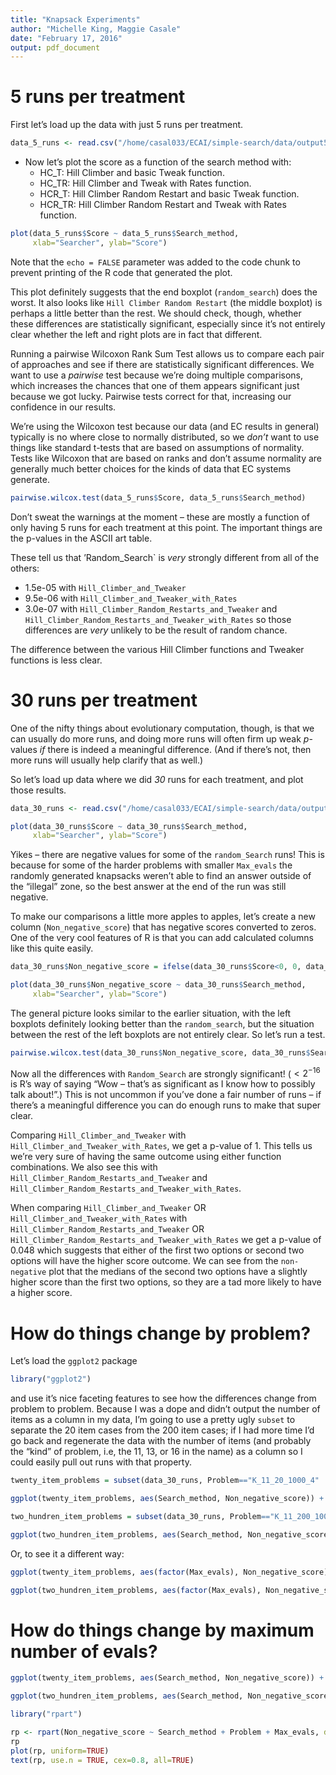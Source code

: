 ```yaml
---
title: "Knapsack Experiments"
author: "Michelle King, Maggie Casale"
date: "February 17, 2016"
output: pdf_document
---
```


# 5 runs per treatment

First let's load up the data with just 5 runs per treatment.

```r
data_5_runs <- read.csv("/home/casal033/ECAI/simple-search/data/output5run10000tries.txt", sep="",header=TRUE)
```

* Now let's plot the score as a function of the search method with:
  + HC_T: Hill Climber and basic Tweak function.
  + HC_TR: Hill Climber and Tweak with Rates function.
  + HCR_T: Hill Climber Random Restart and basic Tweak function.
  + HCR_TR: Hill Climber Random Restart and Tweak with Rates function.

```r
plot(data_5_runs$Score ~ data_5_runs$Search_method,
     xlab="Searcher", ylab="Score")
```

Note that the `echo = FALSE` parameter was added to the code chunk to prevent printing of the R code that generated the plot.

This plot definitely suggests that the end boxplot (`random_search`) does the worst. It also looks like `Hill Climber Random Restart` (the middle boxplot) is perhaps a little better than the rest. We should check, though, whether these differences are statistically significant, especially since it's not entirely clear whether the left and right plots are in fact that different.

Running a pairwise Wilcoxon Rank Sum Test allows us to compare each pair of approaches and see if there are statistically significant differences. We want to use a _pairwise_ test because we're doing multiple comparisons, which increases the chances that one of them appears significant just because we got lucky. Pairwise tests correct for that, increasing our confidence in our results.

We're using the Wilcoxon test because our data (and EC results in general) typically is no where close to normally distributed, so we _don't_ want to use things like standard t-tests that are based on assumptions of normality. Tests like Wilcoxon that are based on ranks and don't assume normality are generally much better choices for the kinds of data that EC systems generate.

```r
pairwise.wilcox.test(data_5_runs$Score, data_5_runs$Search_method)
```

Don't sweat the warnings at the moment -- these are mostly a function of only having 5 runs for each treatment at this point. The important things are the p-values in the ASCII art table. 

These tell us that 'Random_Search` is _very_ strongly different from all of the others:

* 1.5e-05 with `Hill_Climber_and_Tweaker`
* 9.5e-06 with `Hill_Climber_and_Tweaker_with_Rates`
* 3.0e-07 with `Hill_Climber_Random_Restarts_and_Tweaker` and `Hill_Climber_Random_Restarts_and_Tweaker_with_Rates`
so those differences are _very_ unlikely to be the result of random chance. 

The difference between the various Hill Climber functions and Tweaker functions is less clear.

# 30 runs per treatment

One of the nifty things about evolutionary computation, though, is that we can usually do more runs, and doing more runs will often firm up weak $p$-values _if_ there is indeed a meaningful difference. (And if there's not, then more runs will usually help clarify that as well.)

So let's load up data where we did _30_ runs for each treatment, and plot those results.

```r
data_30_runs <- read.csv("/home/casal033/ECAI/simple-search/data/output30run10000tries.txt", sep="",header=TRUE)

plot(data_30_runs$Score ~ data_30_runs$Search_method,
     xlab="Searcher", ylab="Score")
```

Yikes -- there are negative values for some of the `random_Search` runs! This is because for some of the harder problems with smaller `Max_evals` the randomly generated knapsacks weren't able to find an answer outside of the "illegal" zone, so the best answer at the end of the run was still negative.

To make our comparisons a little more apples to apples, let's create a new column (`Non_negative_score`) that has negative scores converted to zeros. One of the very cool features of R is that you can add calculated columns like this quite easily.

```r
data_30_runs$Non_negative_score = ifelse(data_30_runs$Score<0, 0, data_30_runs$Score)

plot(data_30_runs$Non_negative_score ~ data_30_runs$Search_method,
     xlab="Searcher", ylab="Score")
```

The general picture looks similar to the earlier situation, with the left boxplots definitely looking better than the `random_search`, but the situation between the rest of the left boxplots are not entirely clear. So let's run a test.

```r
pairwise.wilcox.test(data_30_runs$Non_negative_score, data_30_runs$Search_method)
```

Now all the differences with `Random_Search` are strongly significant! ($<2^{-16}$ is R's way of saying "Wow -- that's as significant as I know how to possibly talk about!".) This is not uncommon if you've done a fair number of runs -- if there's a meaningful difference you can do enough runs to make that super clear.

Comparing `Hill_Climber_and_Tweaker` with `Hill_Climber_and_Tweaker_with_Rates`, we get a p-value of 1. This tells us we're very sure of having the same outcome using either function combinations. We also see this with `Hill_Climber_Random_Restarts_and_Tweaker` and `Hill_Climber_Random_Restarts_and_Tweaker_with_Rates`. 

When comparing `Hill_Climber_and_Tweaker` OR `Hill_Climber_and_Tweaker_with_Rates` with `Hill_Climber_Random_Restarts_and_Tweaker` OR `Hill_Climber_Random_Restarts_and_Tweaker_with_Rates` we get a p-value of 0.048 which suggests that either of the first two options or second two options will have the higher score outcome. We can see from the `non-negative` plot that the medians of the second two options have a slightly higher score than the first two options, so they are a tad more likely to have a higher score.

# How do things change by problem?

Let's load the `ggplot2` package

```r
library("ggplot2")
```

and use it's nice faceting features to see how the differences change from problem to problem. Because I was a dope and didn't output the number of items as a column in my data, I'm going to use a pretty ugly `subset` to separate the 20 item cases from the 200 item cases; if I had more time I'd go back and regenerate the data with the number of items (and probably the "kind" of problem, i.e, the 11, 13, or 16 in the name) as a column so I could easily pull out runs with that property.

```r
twenty_item_problems = subset(data_30_runs, Problem=="K_11_20_1000_4" | Problem=="K_13_20_1000_4" | Problem=="K_16_20_1000_4")

ggplot(twenty_item_problems, aes(Search_method, Non_negative_score)) + geom_boxplot() + facet_grid(. ~ Problem)+ theme_bw(base_size = 8, base_family = "Helvetica")

two_hundren_item_problems = subset(data_30_runs, Problem=="K_11_200_1000_4" | Problem=="K_13_200_1000_4" | Problem=="K_16_200_1000_4")

ggplot(two_hundren_item_problems, aes(Search_method, Non_negative_score)) + geom_boxplot() + facet_grid(. ~ Problem)+ theme_bw(base_size = 8, base_family = "Helvetica")
```

Or, to see it a different way:

```r
ggplot(twenty_item_problems, aes(factor(Max_evals), Non_negative_score)) + geom_boxplot() + facet_grid(Problem ~ Search_method)

ggplot(two_hundren_item_problems, aes(factor(Max_evals), Non_negative_score)) + geom_boxplot() + facet_grid(Problem ~ Search_method)
```

# How do things change by maximum number of evals?

```r
ggplot(twenty_item_problems, aes(Search_method, Non_negative_score)) + geom_boxplot() + facet_grid(. ~ Max_evals)

ggplot(two_hundren_item_problems, aes(Search_method, Non_negative_score)) + geom_boxplot() + facet_grid(. ~ Max_evals)
```

<!-- How about statistical significance with respect to interactions? -->

<!-- ```{r} -->
<!-- pairwise.wilcox.test(data_30_runs$Non_negative_score, interaction(data_30_runs$Search_method, data_30_runs$Problem, data_30_runs$Max_evals)) -->
<!-- ``` -->

<!-- Yikes again! That's a _ton_ of output, but there's quite a lot there if you feel like digging through it. This is indicative of the huge amounts of data that can _easily_ be generated with EC systems, and the challenges of wrestling with all the many complex interactions. -->

```r
library("rpart")

rp <- rpart(Non_negative_score ~ Search_method + Problem + Max_evals, data=data_30_runs)
rp
plot(rp, uniform=TRUE)
text(rp, use.n = TRUE, cex=0.8, all=TRUE)
```